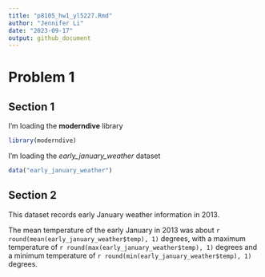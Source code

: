 ```yaml
---
title: "p8105_hw1_yl5227.Rmd"
author: "Jennifer Li"
date: "2023-09-17"
output: github_document
---
```


# Problem 1

## Section 1

I'm loading the **moderndive** library

```r
library(moderndive)
```

I'm loading the _early_january_weather_ dataset

```r
data("early_january_weather")
```


## Section 2

This dataset records early January weather information in 2013.


The mean temperature of the early January in 2013 was about `r round(mean(early_january_weather$temp), 1)` degrees, with a maximum temperature of `r round(max(early_january_weather$temp), 1)` degrees and a minimum temperature of `r round(min(early_january_weather$temp), 1)` degrees.
